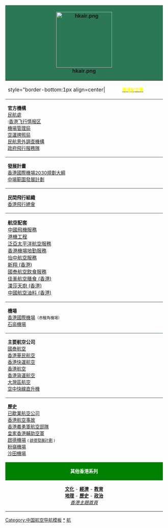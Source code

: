 {|width=180 cellpadding="2" cellspacing="0" style="display:table; float:right; margin: 0 0 1em 1em; border:1px solid #2c7756; clear:right;"
!style="border-top:1px solid #2c7756; background:#2c7756; align: center"|
<center>[[File:hkair.png|175px]]</center>
|-style="background:green;"
|style="border-bottom:1px align=center|<font color=white><small>本條目為'''[[香港航空業|<font color=yellow>香港航空業</font>]]系列'''之一</font></small>
|-
|style="border-top:1px solid #3D573A; font-size:90%; padding-left:0.5em"|
'''官方機構'''<br>
[[民航處]]<br>
:[[香港飞行情报区]]<br>
[[香港機場管理局|機場管理局]]<br>
[[空運牌照局]]<br>
[[民航意外調查機構]]<br>
[[政府飛行服務隊]]<br>
|-
|style="border-top:1px solid #3D573A; font-size:90%; padding-left:0.5em"|
'''發展計畫'''<br>
[[香港國際機場2030規劃大綱]]<br>
[[中場範圍發展計劃]]<br>
|-
|style="border-top:1px solid #3D573A; font-size:90%; padding-left:0.5em"|
'''民間飛行組織'''<br>
[[香港飛行總會]]
|-
|style="border-top:1px solid #3D573A; font-size:95%; padding-left:0.5em"|
'''航空配套'''<br>
[[中國飛機服務有限公司|中國飛機服務]]<br>
[[香港飛機工程有限公司|港機工程]]<br>
[[泛亞太平洋航空服務公司|泛亞太平洋航空服務]]<br>
[[香港機場地勤服務有限公司|香港機場地勤服務]]<br>
[[怡中航空服務]]<br>
[[新翔 (香港)]]<br>
[[國泰航空飲食服務]]<br>
[[佳美航空膳食|佳美航空膳食 (香港)]]<br>
[[漢莎天廚|漢莎天廚 (香港)]]<br>
[[中國航空油料|中國航空油料 (香港)]]
|-
|style="border-top:1px solid #3D573A; font-size:90%; padding-left:0.5em"|
'''機場'''<br>
[[香港國際機場]]<small>（赤鱲角機場）</small><br>
[[石崗機場]]<br>
|-
|style="border-top:1px solid #3D573A; font-size:90%; padding-left:0.5em"|
'''主要航空公司'''<br>
[[國泰航空]]<br>
[[香港華民航空]]<br>
[[香港快運航空]]<br>
[[香港航空]]<br>
[[香港貨運航空]]<br>
[[大灣區航空]]<br>
[[空中快線直升機有限公司|空中快線直升機]]<br>
|-
|style="border-top:1px solid #3D573A; font-size:90%; padding-left:0.5em"|
'''歷史'''<br>
[[香港已歇業航空公司列表|已歇業航空公司]]<br>
[[香港航空事故列表|香港航空事故]]<br>
[[皇家香港軍團（義勇軍）|香港義勇軍航空部隊]]<br>
[[皇家香港輔助空軍]]<br>
[[啟德機場]] <small>( [[啟德發展計劃]] )</small><br>
[[粉嶺機場]]<br>
[[沙田機場]]

|-
|style="border-top:1px solid #3D573A; font-size:90%;  background:green; text-align:center;"|
<font color=white>'''其他香港系列'''</font>
|-
|style="border-top:1px solid #3D573A; font-size:90%;  text-align:center;"|
'''[[香港文化|文化]]''' - '''[[香港經濟|經濟]]''' - '''[[香港教育|教育]]'''<br />
'''[[香港地理|地理]]''' - '''[[香港歷史|歷史]]''' - '''[[香港政治|政治]]'''<br />''[[Portal:香港|香港主題首頁]]''
|}<noinclude>
[[Category:中国航空导航模板]]
[[Category:香港航空|*]]
[[Category:香港交通導航模板|航]]
</noinclude>